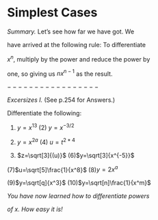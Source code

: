Simplest Cases
===============
*Summary.* Let's see how far we have got. We

have arrived at the following rule: To differentiate

$x^n$, multiply by the power and reduce the power by

one, so giving us $nx^{n-1}$ as the result.


$-----------------$
 

*Excersizes I.* (See p.254 for Answers.)

Differentiate the following:

(1) $y=x^{13}$     (2) $y=x^{-3/2}$

(3) $y=x^{2a}$     (4) $u=t^{2*4}$

(5) $z=\sqrt[3]{(u)}$         (6)$y=\sqrt[3]{x^{-5}}$

(7)$u=\sqrt[5]\frac{1}{x^8}$            (8)$y=2x^a$

(9)$y=\sqrt[q]{x^3}$            (10)$y=\sqrt[n]\frac{1}{x^m}$

*You have now learned how to differentiate powers*

*of x. How easy it is!*